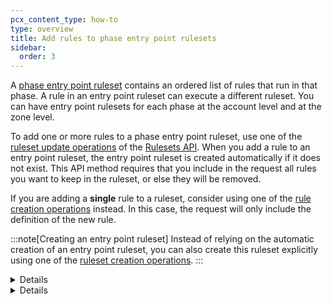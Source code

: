 ```yaml
---
pcx_content_type: how-to
type: overview
title: Add rules to phase entry point rulesets
sidebar:
  order: 3
---
```



A [phase entry point ruleset](/ruleset-engine/about/rulesets/#entry-point-ruleset) contains an ordered list of rules that run in that phase. A rule in an entry point ruleset can execute a different ruleset. You can have entry point rulesets for each phase at the account level and at the zone level.

To add one or more rules to a phase entry point ruleset, use one of the [ruleset update operations](/ruleset-engine/rulesets-api/update/) of the [Rulesets API](/ruleset-engine/rulesets-api/). When you add a rule to an entry point ruleset, the entry point ruleset is created automatically if it does not exist. This API method requires that you include in the request all rules you want to keep in the ruleset, or else they will be removed.

If you are adding a **single** rule to a ruleset, consider using one of the [rule creation operations](/ruleset-engine/rulesets-api/add-rule/) instead. In this case, the request will only include the definition of the new rule.

:::note[Creating an entry point ruleset]
Instead of relying on the automatic creation of an entry point ruleset, you can also create this ruleset explicitly using one of the [ruleset creation operations](/ruleset-engine/rulesets-api/create/).
:::

<Details header="Example: Set the rules of a phase entry point ruleset at the zone level">

The following example sets the rules of a phase entry point ruleset at the zone level for the `http_request_firewall_managed` phase using the [Update a zone ruleset](/api/operations/updateZoneRuleset) operation.

```bash
curl --request PUT \
https://api.cloudflare.com/client/v4/zones/{zone_id}/phases/http_request_firewall_managed/entrypoint \
--header "Authorization: Bearer <API_TOKEN>" \
--header "Content-Type: application/json" \
--data '{
  "rules": [
    {
      "action": "execute",
      "action_parameters": {
        "id": "<MANAGED_RULESET_ID_1>"
      },
      "expression": "true"
    },
    {
      "action": "execute",
      "action_parameters": {
        "id": "<MANAGED_RULESET_ID_2>"
      },
      "expression": "true"
    }
  ]
}'
```

```json output
{
	"result": {
		"id": "<RULESET_ID>",
		"name": "Default",
		"description": "",
		"kind": "zone",
		"version": "1",
		"rules": [
			{
				"id": "<RULE_ID_1>",
				"version": "1",
				"action": "execute",
				"expression": "true",
				"action_parameters": {
					"id": "<MANAGED_RULESET_ID_1>"
				},
				"last_updated": "2021-06-17T15:42:37.917815Z"
			},
			{
				"id": "<RULE_ID_2>",
				"version": "1",
				"action": "execute",
				"expression": "true",
				"action_parameters": {
					"id": "<MANAGED_RULESET_ID_2>"
				},
				"last_updated": "2021-06-17T15:42:37.917815Z"
			}
		],
		"last_updated": "2021-06-17T15:42:37.917815Z",
		"phase": "http_request_firewall_managed"
	},
	"success": true,
	"errors": [],
	"messages": []
}
```

</Details>

<Details header="Example: Add a single rule to a phase entry point ruleset at the zone level">

The following example adds a single rule to a phase entry point ruleset (with ID `{ruleset_id}`) at the zone level using the [Create a zone ruleset rule](/api/operations/createZoneRulesetRule) operation.

```bash
curl https://api.cloudflare.com/client/v4/zone/{zone_id}/rulesets/{ruleset_id}/rules \
--header "Authorization: Bearer <API_TOKEN>" \
--header "Content-Type: application/json" \
--data '{
  "action": "execute",
  "action_parameters": {
    "id": "<MANAGED_RULESET_ID>"
  },
  "expression": "true"
}'
```

```json output
{
	"result": {
		"id": "<RULESET_ID>",
		"name": "Zone-level phase entry point ruleset",
		"description": "",
		"kind": "root",
		"version": "2",
		"rules": [
			{
				"id": "<EXISTING_RULE_ID>",
				"version": "1",
				"action": "execute",
				"expression": "true",
				"action_parameters": {
					"id": "<ANOTHER_MANAGED_RULESET_ID>"
				},
				"last_updated": "2021-03-17T15:42:37.917815Z"
			},
			{
				"id": "<NEW_RULE_ID>",
				"version": "1",
				"action": "execute",
				"expression": "true",
				"action_parameters": {
					"id": "<MANAGED_RULESET_ID>"
				},
				"last_updated": "2021-06-30T15:42:37.917815Z"
			}
		],
		"last_updated": "2021-06-30T15:42:37.917815Z",
		"phase": "http_request_firewall_managed"
	},
	"success": true,
	"errors": [],
	"messages": []
}
```

</Details>
